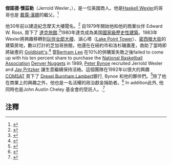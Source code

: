 {{Link style|time=2015-12-11T02:12:56+00:00}}
{{Infobox Person
| name = 傑諾德·懷茲勒<br />Jerrold Wexler
| image =
| imagesize =
| birth_date = 1924年6月27日
| birth_place = {{USA}}[[伊利诺伊州|伊利诺伊州]][[芝加哥|芝加哥]]
| death_date = {{death date and age|1992|11|10|1924|6|27}}
| death_place = {{USA}}[[加利福尼亞州|加利福尼亞州]][[帕羅奧圖_(加利福尼亞州)|帕羅奧圖]]
| occupation = [[商人|商人]]
| salary = 
| networth = 
| height = 
| spouse = Susan Metzger
| website = 
| footnotes =
| parents = Simon and Lottie Wexler
| children = 5 小孩 , 3 領養 ([[黛瑞·漢娜|黛瑞·漢娜]])
}}
'''傑諾德·懷茲勒'''（Jerrold Wexler，{{bd|1924年|6月27日|1992年|11月10日}}），是一位美國商人。他是[[Haskell_Wexler|Haskell Wexler]]的哥哥也是 [[戴露·漢娜|戴露·漢娜]]的繼父。<ref>{{cite web |url=http://www.lycos.com/info/daryl-hannah--jerrold-wexler.html |title=Daryl Hannah: Jerrold Wexler |publisher=Lycos Inc. |accessdate=2007-11-07 |date=2007 |deadurl=yes |archiveurl=https://archive.is/20070707024634/http://www.lycos.com/info/daryl-hannah--jerrold-wexler.html |archivedate=2007-07-07 }}</ref>

他30年前以建造紀念摩天大樓聞名。<ref>{{cite web|url=http://www.time.com/time/magazine/article/0,9171,809078,00.html|title=Business and Technology section|publisher=Time Inc.|work=Time Magazine|accessdate=2007-11-08|date=1957-02-11|archive-date=2013-08-11|archive-url=https://web.archive.org/web/20130811214818/http://www.time.com/time/magazine/article/0,9171,809078,00.html|dead-url=no}}</ref> 自1979年開始他和他的商業伙伴 Edward W. Ross, 買下了 [[:en:Drake_Hotel_(Chicago)|達克旅館]].<ref>{{cite web |url=http://thedrakehotel.com/pdf/press_kit.pdf |accessdate=2007-11-07 |publisher=thedrakehotel.com |title=Press Kit 2007 |deadurl=yes |archiveurl=https://web.archive.org/web/20061113021214/http://www.thedrakehotel.com/pdf/press_kit.pdf |archivedate=2006-11-13 }}</ref>1980年達克成為美国[[:en:National_Register_of_Historic_Place|國家級歷史性建築]]。1983年 Wexler將興趣移轉到[[:en:Playboy_Building|玩伴女郎大楼]]、湖心塔（[[:en:Lake_Point_Tower|Lake Point Tower]]）、[[密西根大街_(芝加哥)|密西根大街]]的建築房地，數以打計的芝加哥旅館，他還在在紐約市和洛杉磯置產，救助了當時即將破產的 [[Goldblatt's|Goldblatt's]].<ref>{{cite web|url=http://www.fundinguniverse.com/company-histories/JG-Industries-Inc-Company-History.html|title=JG Industries, Inc.|accessdate=2007-11-07|publisher=fundinguniverse.com|archive-date=2012-04-19|archive-url=https://web.archive.org/web/20120419125520/http://www.fundinguniverse.com/company-histories/JG-Industries-Inc-Company-History.html|dead-url=no}}</ref>  當[[Bertram_Lee|Bertram Lee]] 在10%的併購案失敗之後failed to come up with his ten percent share to purchase the [[National_Basketball_Association|National Basketball Association]] [[Denver_Nuggets|Denver Nuggets]] in 1989, [[Peter_Bynoe|Peter Bynoe]] recruited Jerrold Wexler and [[Jay_Pritzker|Jay Pritzker]] 讓生意繼續保持活絡。這個團隊在1992年以很大的興趣 [[COMSAT|COMSAT]] 買下了 [[Drexel_Burnham_Lambert|Drexel Burnham Lambert]]銀行, Bynoe 和他的夥伴們。<ref>{{cite web|url=http://www.fundinguniverse.com/company-histories/Denver-Nuggets-Company-History.html|title=Denver Nuggets|accessdate=2007-11-07|publisher=fundinguniverse.com|archive-date=2012-01-21|archive-url=https://web.archive.org/web/20120121112849/http://www.fundinguniverse.com/company-histories/Denver-Nuggets-Company-History.html|dead-url=no}}</ref>除了他在商業上的興趣之外，他也是一名活耀的政治獻金捐助者。<ref>{{cite web |url=http://www.newsmeat.com/fec/bystate_detail.php?zip=60611&last=WEXLER&first=JERROLD |title=CAMPAIGN CONTRIBUTION SEARCH (individual donations of $200 or more since 1978): JERROLD WEXLER » IL » 60611 |accessdate=2007-11-08 |deadurl=yes |archiveurl=https://web.archive.org/web/20110604073302/http://www.newsmeat.com/fec/bystate_detail.php?zip=60611&last=WEXLER&first=JERROLD |archivedate=2011-06-04 }}</ref>  In addition此外, 他同時也是John Austin Cheley 基金會的受託人。.<ref>{{cite web |url=http://www.cheleyfoundation.org/boardof.htm |accessdate=2007-11-09 |date=2007-10-01 |title=Organization |publisher=John Austin Cheley Foundation |deadurl=yes |archiveurl=https://web.archive.org/web/20070607150505/http://www.cheleyfoundation.org/boardof.htm |archivedate=2007-06-07 }}</ref>

==注釋==
<div class="references-small">
<references />
</div>